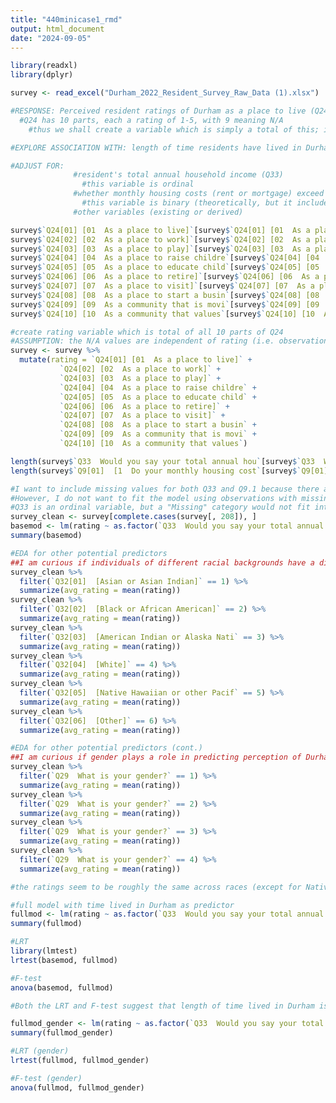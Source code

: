 ```yaml
---
title: "440minicase1_rmd"
output: html_document
date: "2024-09-05"
---
```


```r
library(readxl)
library(dplyr)
```

```r
survey <- read_excel("Durham_2022_Resident_Survey_Raw_Data (1).xlsx")
```

```r
#RESPONSE: Perceived resident ratings of Durham as a place to live (Q24)
  #Q24 has 10 parts, each a rating of 1-5, with 9 meaning N/A
    #thus we shall create a variable which is simply a total of this; if value of 9, change to zero; sum all values

#EXPLORE ASSOCIATION WITH: length of time residents have lived in Durham (Q27)

#ADJUST FOR:
              #resident's total annual household income (Q33)
                #this variable is ordinal
              #whether monthly housing costs (rent or mortgage) exceed 30% of the resident's monthly income (Q9.1)
                #this variable is binary (theoretically, but it includes a third value for N/A)
              #other variables (existing or derived)
```

```r
survey$`Q24[01] [01  As a place to live]`[survey$`Q24[01] [01  As a place to live]` == 9] <- 0
survey$`Q24[02] [02  As a place to work]`[survey$`Q24[02] [02  As a place to work]` == 9] <- 0
survey$`Q24[03] [03  As a place to play]`[survey$`Q24[03] [03  As a place to play]` == 9] <-0
survey$`Q24[04] [04  As a place to raise childre`[survey$`Q24[04] [04  As a place to raise childre` == 9] <- 0
survey$`Q24[05] [05  As a place to educate child`[survey$`Q24[05] [05  As a place to educate child` == 9] <- 0
survey$`Q24[06] [06  As a place to retire]`[survey$`Q24[06] [06  As a place to retire]` == 9] <- 0
survey$`Q24[07] [07  As a place to visit]`[survey$`Q24[07] [07  As a place to visit]` == 9] <- 0
survey$`Q24[08] [08  As a place to start a busin`[survey$`Q24[08] [08  As a place to start a busin` == 9] <- 0
survey$`Q24[09] [09  As a community that is movi`[survey$`Q24[09] [09  As a community that is movi` == 9] <- 0
survey$`Q24[10] [10  As a community that values`[survey$`Q24[10] [10  As a community that values` == 9] <- 0

#create rating variable which is total of all 10 parts of Q24
#ASSUMPTION: the N/A values are independent of rating (i.e. observations of people who would rate Durham as a bad place to live are equally as likely to contain N/A values as observations of people who would rate Durham as a good place to live)
survey <- survey %>%
  mutate(rating = `Q24[01] [01  As a place to live]` +
           `Q24[02] [02  As a place to work]` +
           `Q24[03] [03  As a place to play]` +
           `Q24[04] [04  As a place to raise childre` +
           `Q24[05] [05  As a place to educate child` +
           `Q24[06] [06  As a place to retire]` +
           `Q24[07] [07  As a place to visit]` +
           `Q24[08] [08  As a place to start a busin` +
           `Q24[09] [09  As a community that is movi` +
           `Q24[10] [10  As a community that values`)
```

```r
length(survey$`Q33  Would you say your total annual hou`[survey$`Q33  Would you say your total annual hou` == 9])
length(survey$`Q9[01]  [1  Do your monthly housing cost`[survey$`Q9[01]  [1  Do your monthly housing cost` == 9])
```

```r
#I want to include missing values for both Q33 and Q9.1 because there are a significant number of missing values for them both
#However, I do not want to fit the model using observations with missing data for time spent in Durham. The reason for this is because later I want to compare nested models, and to do so, the models must be fit to the same data
#Q33 is an ordinal variable, but a "Missing" category would not fit into the ranking structure, so I will simply treat Q33 as a non-ordinal categorical variable
survey_clean <- survey[complete.cases(survey[, 208]), ]
basemod <- lm(rating ~ as.factor(`Q33  Would you say your total annual hou`) + as.factor(`Q9[01]  [1  Do your monthly housing cost`), data = survey_clean)
summary(basemod)
```

```r
#EDA for other potential predictors
##I am curious if individuals of different racial backgrounds have a different perception of Durham
survey_clean %>%
  filter(`Q32[01]  [Asian or Asian Indian]` == 1) %>%
  summarize(avg_rating = mean(rating))
survey_clean %>%
  filter(`Q32[02]  [Black or African American]` == 2) %>%
  summarize(avg_rating = mean(rating))
survey_clean %>%
  filter(`Q32[03]  [American Indian or Alaska Nati` == 3) %>%
  summarize(avg_rating = mean(rating))
survey_clean %>%
  filter(`Q32[04]  [White]` == 4) %>%
  summarize(avg_rating = mean(rating))
survey_clean %>%
  filter(`Q32[05]  [Native Hawaiian or other Pacif` == 5) %>%
  summarize(avg_rating = mean(rating))
survey_clean %>%
  filter(`Q32[06]  [Other]` == 6) %>%
  summarize(avg_rating = mean(rating))
```

```r
#EDA for other potential predictors (cont.)
##I am curious if gender plays a role in predicting perception of Durham
survey_clean %>%
  filter(`Q29  What is your gender?` == 1) %>%
  summarize(avg_rating = mean(rating))
survey_clean %>%
  filter(`Q29  What is your gender?` == 2) %>%
  summarize(avg_rating = mean(rating))
survey_clean %>%
  filter(`Q29  What is your gender?` == 3) %>%
  summarize(avg_rating = mean(rating))
survey_clean %>%
  filter(`Q29  What is your gender?` == 4) %>%
  summarize(avg_rating = mean(rating))
```

```r
#the ratings seem to be roughly the same across races (except for Native Hawaiian / Pacific Islander, but there is only one data point for that), so we will not include race as a predictor
```

```r
#full model with time lived in Durham as predictor
fullmod <- lm(rating ~ as.factor(`Q33  Would you say your total annual hou`) + as.factor(`Q9[01]  [1  Do your monthly housing cost`) + `Q27  Approximately how many years have y`, data = survey_clean)
summary(fullmod)
```

```r
#LRT
library(lmtest)
lrtest(basemod, fullmod)
```

```r
#F-test
anova(basemod, fullmod)
```

```r
#Both the LRT and F-test suggest that length of time lived in Durham is a significant predictor of rating
```

```r
fullmod_gender <- lm(rating ~ as.factor(`Q33  Would you say your total annual hou`) + as.factor(`Q9[01]  [1  Do your monthly housing cost`) + `Q27  Approximately how many years have y` + as.factor(`Q29  What is your gender?`), data = survey_clean)
summary(fullmod_gender)
```

```r
#LRT (gender)
lrtest(fullmod, fullmod_gender)
```

```r
#F-test (gender)
anova(fullmod, fullmod_gender)
```